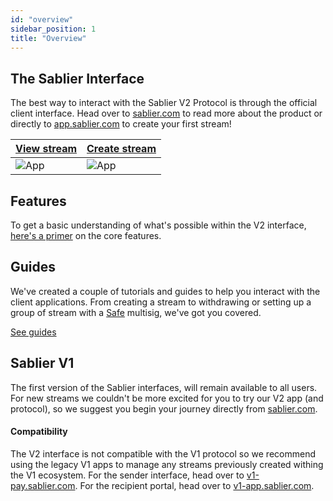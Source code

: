 ```yaml
---
id: "overview"
sidebar_position: 1
title: "Overview"
---
```


## The Sablier Interface

The best way to interact with the Sablier V2 Protocol is through the official client interface. Head over to
[sablier.com](https://sablier.com) to read more about the product or directly to
[app.sablier.com](https://app.sablier.com) to create your first stream!

| [View stream](http://app.sablier.com/stream/LD-5-12/) | [Create stream](http://app.sablier.com/gallery/) |
| ----------------------------------------------------- | ------------------------------------------------ |
| ![App](/screenshots/stream-profile.png)               | ![App](/screenshots/gallery.png)                 |

## Features

To get a basic understanding of what's possible within the V2 interface, [here's a primer](/apps/features) on the core
features.

## Guides

We've created a couple of tutorials and guides to help you interact with the client applications. From creating a stream
to withdrawing or setting up a group of stream with a [Safe](https://safe.global/) multisig, we've got you covered.

[See guides](/apps/guides)

## Sablier V1

The first version of the Sablier interfaces, will remain available to all users. For new streams we couldn't be more
excited for you to try our V2 app (and protocol), so we suggest you begin your journey directly from
[sablier.com](https://sablier.com).

#### Compatibility

The V2 interface is not compatible with the V1 protocol so we recommend using the legacy V1 apps to manage any streams
previously created withing the V1 ecosystem. For the sender interface, head over to
[v1-pay.sablier.com](https://v1-pay.sablier.com). For the recipient portal, head over to
[v1-app.sablier.com](https://v1-app.sablier.com).
